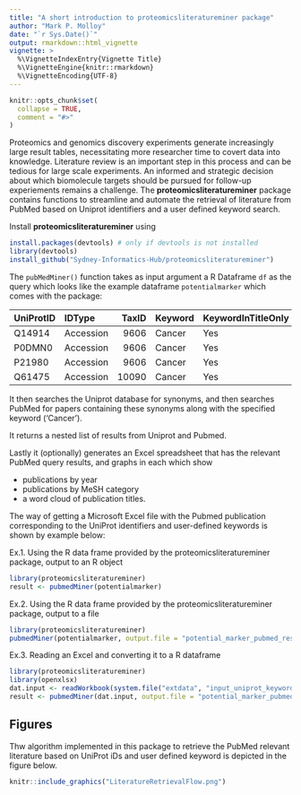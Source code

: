 ```yaml
---
title: "A short introduction to proteomicsliteratureminer package"
author: "Mark P. Molloy"
date: "`r Sys.Date()`"
output: rmarkdown::html_vignette
vignette: >
  %\VignetteIndexEntry{Vignette Title}
  %\VignetteEngine{knitr::rmarkdown}
  %\VignetteEncoding{UTF-8}
---
```


```r
knitr::opts_chunk$set(
  collapse = TRUE,
  comment = "#>"
)
```

Proteomics and genomics discovery experiments generate increasingly large result tables, necessitating more researcher time to covert data into knowledge. Literature review is an important step in this process and can be tedious for large scale experiments. An informed and strategic decision about which biomolecule targets should be pursued for follow-up experiements remains a challenge. The **proteomicsliteratureminer** package contains functions to streamline and automate the retrieval of literature from PubMed based on Uniprot identifiers and a user defined keyword search.

Install **proteomicsliteratureminer** using
```r
install.packages(devtools) # only if devtools is not installed
library(devtools)
install_github("Sydney-Informatics-Hub/proteomicsliteratureminer")
```

The `pubMedMiner()` function takes as input argument a R Dataframe `df` as the query which looks like the example dataframe `potentialmarker` which comes with the package:

|UniProtID |IDType    | TaxID|Keyword |KeywordInTitleOnly |
|:---------|:---------|-----:|:-------|:------------------|
|Q14914    |Accession |  9606|Cancer  |Yes                |
|P0DMN0    |Accession |  9606|Cancer  |Yes                |
|P21980    |Accession |  9606|Cancer  |Yes                |
|Q61475    |Accession | 10090|Cancer  |Yes                |

It then searches the Uniprot database for synonyms, and then searches PubMed for papers containing these synonyms along with the specified keyword ('Cancer').

It returns a nested list of results from Uniprot and Pubmed.

Lastly it (optionally) generates an Excel spreadsheet that has the relevant PubMed query results, and graphs in each which show 

- publications by year
- publications by MeSH category
- a word cloud of publication titles.

The way of getting a Microsoft Excel file with the Pubmed publication corresponding to the UniProt identifiers and user-defined keywords is shown by example below:

Ex.1. Using the R data frame provided by the proteomicsliteratureminer package, output to an R object
```r
library(proteomicsliteratureminer)
result <- pubmedMiner(potentialmarker)
```

Ex.2. Using the R data frame provided by the proteomicsliteratureminer package, output to a file
```r
library(proteomicsliteratureminer)
pubmedMiner(potentialmarker, output.file = "potential_marker_pubmed_results.xlsx")
```

Ex.3. Reading an Excel and converting it to a R dataframe
```r
library(proteomicsliteratureminer)
library(openxlsx)
dat.input <- readWorkbook(system.file("extdata", "input_uniprot_keywords.xlsx", package="proteomicsliteratureminer"))
result <- pubmedMiner(dat.input, output.file = "potential_marker_pubmed_results.xlsx")
```

## Figures
Thw algorithm implemented in this package to retrieve the PubMed relevant literature based on UniProt iDs and user defined keyword is depicted in the figure below.

```r
knitr::include_graphics("LiteratureRetrievalFlow.png")
```


